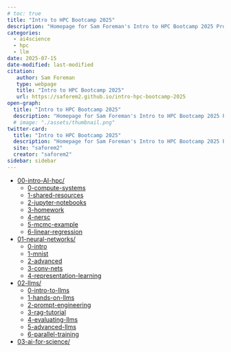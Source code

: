 ```yaml
---
# toc: true
title: "Intro to HPC Bootcamp 2025"
description: "Homepage for Sam Foreman's Intro to HPC Bootcamp 2025 Project"
categories:
  - ai4science
  - hpc
  - llm
date: 2025-07-15
date-modified: last-modified
citation:
   author: Sam Foreman
   type: webpage
   title: "Intro to HPC Bootcamp 2025"
   url: https://saforem2.github.io/intro-hpc-bootcamp-2025
open-graph:
  title: "Intro to HPC Bootcamp 2025"
  description: "Homepage for Sam Foreman's Intro to HPC Bootcamp 2025 Project"
  # image: "./assets/thumbnail.png"
twitter-card:
  title: "Intro to HPC Bootcamp 2025"
  description: "Homepage for Sam Foreman's Intro to HPC Bootcamp 2025 Project"
  site: "saforem2"
  creator: "saforem2"
sidebar: sidebar
---
```



- [00-intro-AI-hpc/](./00-intro-AI-HPC/index.qmd)
  - [0-compute-systems](./00-intro-AI-hpc/0-compute-systems/index.qmd)
  - [1-shared-resources](./00-intro-AI-HPC/1-shared-resources/)
  - [2-jupyter-notebooks](./00-intro-AI-hpc/2-jupyter-notebooks/index.qmd)
  - [3-homework](./00-intro-AI-hpc/3-homework/index.qmd)
  - [4-nersc](./00-intro-AI-hpc/4-nersc/index.qmd)
  - [5-mcmc-example](./00-intro-AI-hpc/5-mcmc-example/index.qmd)
  - [6-linear-regression](./00-intro-AI-hpc/6-linear-regression/index.qmd)
- [01-neural-networks/](./01-neural-networks/index.qmd)
  - [0-intro](./01-neural-networks/0-intro/index.qmd)
  - [1-mnist](./01-neural-networks/1-mnist/index.qmd)
  - [2-advanced](./01-neural-networks/2-advanced/index.qmd)
  - [3-conv-nets](./01-neural-networks/3-conv-nets/index.qmd)
  - [4-representation-learning](./01-neural-networks/4-representation-learning/index.qmd)
- [02-llms/](./02-llms/index.qmd)
  - [0-intro-to-llms](./02-llms/0-intro-to-llms/index.qmd)
  - [1-hands-on-llms](./02-llms/1-hands-on-llms/index.qmd)
  - [2-prompt-engineering](./02-llms/2-prompt-engineering/index.qmd)
  - [3-rag-tutorial](./02-llms/3-rag-tutorial/index.qmd)
  - [4-evaluating-llms](./02-llms/4-evaluating-llms/index.qmd)
  - [5-advanced-llms](./02-llms/5-advanced-llms/index.qmd)
  - [6-parallel-training](./02-llms/6-parallel-training/index.qmd)
- [03-ai-for-science/](./03-ai-for-science/index.qmd)

